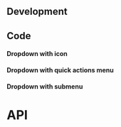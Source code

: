 



## Development

## Code

<DropdownPlayground height="28rem" />

#### Dropdown with icon

<DropdownIconPlayground height="18rem" />

#### Dropdown with quick actions menu

<QuickActionsTag />

<DropdownQuickActionsPlayground height="22rem" />

#### Dropdown with submenu

<DropdownSubmenuPlayground height="22rem" />

# API

<PropsApi />
<ItemPropsApi />
